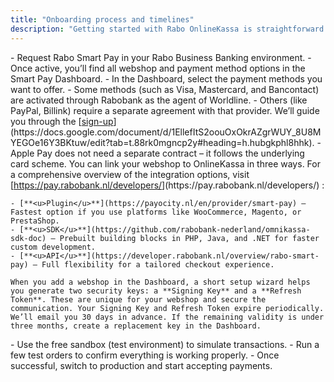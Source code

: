 ```yaml
---
title: "Onboarding process and timelines"
description: "Getting started with Rabo OnlineKassa is straightforward. You set up your webshop connection once, and then you can activate and manage payment methods directly in the Smart Pay Dashboard."
---
```


<Steps>
  <Step title="Request Smart Pay" titleSize="h3">
    - Request Rabo Smart Pay in your Rabo Business Banking environment.
    - Once active, you’ll find all webshop and payment method options in the Smart Pay Dashboard.
  </Step>
  <Step title="Sign contracts for payment methods" titleSize="h3">
    - In the Dashboard, select the payment methods you want to offer.
    - Some methods (such as Visa, Mastercard, and Bancontact) are activated through Rabobank as the agent of Worldline.
    - Others (like PayPal, Billink) require a separate agreement with that provider. We’ll guide you through the [<u>sign-up</u>](https://docs.google.com/document/d/1EllefItS2oouOxOkrAZgrWUY_8U8MYEGOe16Y3BKtuw/edit?tab=t.88rk0mgncp2y#heading=h.hubgkphl8hhk).
    - Apple Pay does not need a separate contract – it follows the underlying card scheme.
  </Step>
  <Step title="Connect your webshop" titleSize="h3">
    You can link your webshop to OnlineKassa in three ways. For a comprehensive overview of the integration options, visit [<u>https://pay.rabobank.nl/developers/</u>](https://pay.rabobank.nl/developers/) :

    - [**<u>Plugin</u>**](https://payocity.nl/en/provider/smart-pay) – Fastest option if you use platforms like WooCommerce, Magento, or PrestaShop.
    - [**<u>SDK</u>**](https://github.com/rabobank-nederland/omnikassa-sdk-doc) – Prebuilt building blocks in PHP, Java, and .NET for faster custom development.
    - [**<u>API</u>**](https://developer.rabobank.nl/overview/rabo-smart-pay) – Full flexibility for a tailored checkout experience.

    When you add a webshop in the Dashboard, a short setup wizard helps you generate two security keys: a **Signing Key** and a **Refresh Token**. These are unique for your webshop and secure the communication. Your Signing Key and Refresh Token expire periodically. We’ll email you 30 days in advance. If the remaining validity is under three months, create a replacement key in the Dashboard.
  </Step>
  <Step title="Test and Go Live" titleSize="h3">
    - Use the free sandbox (test environment) to simulate transactions.
    - Run a few test orders to confirm everything is working properly.
    - Once successful, switch to production and start accepting payments.
  </Step>
</Steps>